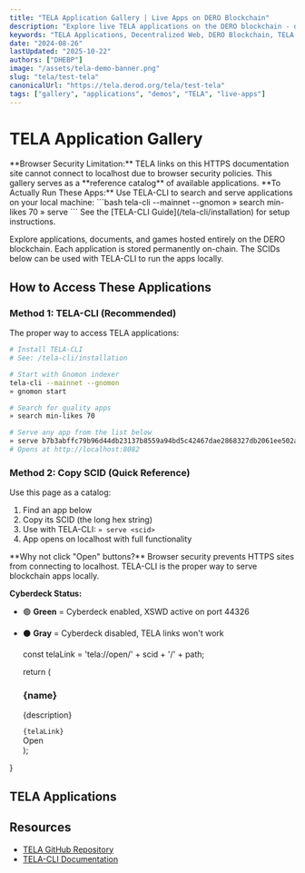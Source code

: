 ```yaml
---
title: "TELA Application Gallery | Live Apps on DERO Blockchain"
description: "Explore live TELA applications on the DERO blockchain - documents, games, tools, and more. Interactive gallery of decentralized web applications."
keywords: "TELA Applications, Decentralized Web, DERO Blockchain, TELA Links, Web3, dApps, application gallery, live apps"
date: "2024-08-26"
lastUpdated: "2025-10-22"
authors: ["DHEBP"]
image: "/assets/tela-demo-banner.png"
slug: "tela/test-tela"
canonicalUrl: "https://tela.derod.org/tela/test-tela"
tags: ["gallery", "applications", "demos", "TELA", "live-apps"]
---
```



# TELA Application Gallery

<TelaLinkHandler />

<Callout type="warning" emoji="⚠️">
  **Browser Security Limitation:** TELA links on this HTTPS documentation site cannot connect to localhost due to browser security policies. This gallery serves as a **reference catalog** of available applications.
</Callout>

<Callout type="success" emoji="✅">
  **To Actually Run These Apps:** Use TELA-CLI to search and serve applications on your local machine:
  ```bash
  tela-cli --mainnet --gnomon
  » search min-likes 70
  » serve <scid>
  ```
  See the [TELA-CLI Guide](/tela-cli/installation) for setup instructions.
</Callout>

Explore applications, documents, and games hosted entirely on the DERO blockchain. Each application is stored permanently on-chain. The SCIDs below can be used with TELA-CLI to run the apps locally.

## How to Access These Applications

### Method 1: TELA-CLI (Recommended)

The proper way to access TELA applications:

```bash
# Install TELA-CLI
# See: /tela-cli/installation

# Start with Gnomon indexer
tela-cli --mainnet --gnomon
» gnomon start

# Search for quality apps
» search min-likes 70

# Serve any app from the list below
» serve b7b3abffc79b96d44db23137b8559a94bd5c42467dae2868327db2061ee502a6
# Opens at http://localhost:8082
```

### Method 2: Copy SCID (Quick Reference)

Use this page as a catalog:
1. Find an app below
2. Copy its SCID (the long hex string)
3. Use with TELA-CLI: `» serve <scid>`
4. App opens on localhost with full functionality

<Callout type="info" emoji="💡">
  **Why not click "Open" buttons?** Browser security prevents HTTPS sites from connecting to localhost. TELA-CLI is the proper way to serve blockchain apps locally.
</Callout>

**Cyberdeck Status:**
- 🟢 **Green** = Cyberdeck enabled, XSWD active on port 44326
- ⚫ **Gray** = Cyberdeck disabled, TELA links won't work

  const telaLink = 'tela://open/' + scid + '/' + path;
  
  return (
    <div className="tela-item">
      <h3>{name}</h3>
      <p>{description}</p>
      <div className="tela-link-row">
        <code className="tela-link">{telaLink}</code>
      </div>
      <div className="button-row">
        <TelaLink 
          scid={scid} 
          path={path}
          className="open-button"
        >
          Open
        </TelaLink>
      </div>
    </div>
  );
}

## TELA Applications

<div className="tela-list">
  <TelaCard 
    name="The Crypto Anarchist Manifesto" 
    description="Timothy C. May's influential 1988 manifesto on cryptographic freedom"
    scid="b7b3abffc79b96d44db23137b8559a94bd5c42467dae2868327db2061ee502a6"
    path="The Crypto Anarchist Manifesto.html"
  />
  
  <TelaCard 
    name="The Declaration of Independence" 
    description="United States founding document (1776)"
    scid="fc666ae0267910ac834ae330f2dd778440243fac225f7eb14bb683695d8f8b93"
    path="file.txt"
  />
  
  <TelaCard 
    name="The Holy Quran" 
    description="Complete Islamic holy text"
    scid="8aa6a2524717c9eb7dbbd11100a4d2b853b913a03eb35dc88c01ab493e415db9"
    path="Quran.html"
  />
  
  <TelaCard 
    name="Algorithm of Faith" 
    description="Philosophical exploration of belief systems and logic"
    scid="813b020791998dbefafb72e89c812f8cb0b9c04efbe11963a1ca140e2da72eb9"
    path="algo4.html"
  />
  
  <TelaCard 
    name="Declaration of Human Rights (1789)" 
    description="French revolutionary human rights document"
    scid="e343d6c06146a75c99d1a2c4443688ae3075747f48567c6b8de27adc8fe3bae7"
    path="1789_declaration_human_rights.html"
  />
  
  <TelaCard 
    name="Calculator" 
    description="Simple calculator application"
    scid="f81e6b736cc57adbc1de533160db25186a34613e6b613c290535dcb8f8a35aa4"
    path="index.html"
  />
  
  <TelaCard 
    name="Snake Deluxe" 
    description="Classic snake game reimagined on the blockchain"
    scid="f5ebd1e5265ecdaa05255e074f4b285e4064c2e6531fc1078eac32dabc693b90"
    path="Snake Deluxe.html"
  />
  
  <TelaCard 
    name="Ghost Exchange" 
    description="Phantom Powered Finance"
    scid="d721b743f45a724f981a7da9a9a70bfdf21b1f0f69471c1f904d8718be4313ef"
    path="index.html"
  />
  
  <TelaCard 
    name="Civilware's TELA Demo" 
    description="Original TELA demonstration application"
    scid="a6832a5a09b82dc4b1034fd726b118da1df8ca9ad33e76bee4563e3f69d1d99a"
    path="index.html"
  />
  
  <TelaCard 
    name="Hello from Azylem" 
    description="self post"
    scid="d284191c5566d540e92c502216081b1b149cd864ab4b5893c49718c4675ee99d"
    path="index.html"
  />
  
  <TelaCard 
    name="AS's Playground" 
    description="Make it, test it, break it, fix it."
    scid="a79a7346910d4a04307bc649ea64e160f68d89e6af262a37e278d2d0867a8681"
    path="index.html"
  />
</div>

<style jsx global>{`
  .tela-list {
    display: flex;
    flex-direction: column;
    gap: 1.5rem;
  }
  .tela-item {
    padding: 1rem;
    border-radius: 8px;
    background-color: rgba(0, 0, 0, 0.03);
    border: 1px solid rgba(0, 0, 0, 0.1);
  }
  .tela-item h3 {
    margin-top: 0;
    margin-bottom: 0.5rem;
  }
  .tela-item p {
    margin-bottom: 1rem;
    font-size: 0.9rem;
    color: #666;
  }
  .tela-link-row {
    display: flex;
    align-items: center;
    margin-bottom: 1rem;
  }
  .tela-link {
    font-family: monospace;
    font-size: 0.85rem;
    padding: 0.5rem;
    background-color: rgba(0, 0, 0, 0.05);
    border-radius: 4px;
    flex-grow: 1;
    overflow: hidden;
    text-overflow: ellipsis;
    white-space: nowrap;
    color: #333;
    border: 1px solid rgba(0, 0, 0, 0.15);
  }
  .button-row {
    display: flex;
    justify-content: center;
  }
  .open-button {
    background-color: #4CAF50;
    color: white !important;
    border: none;
    padding: 0.5rem 1rem;
    border-radius: 4px;
    cursor: pointer;
    font-weight: 500;
    text-align: center;
    text-decoration: none !important;
    display: inline-block;
    min-width: 120px;
  }
  :global(.dark) .tela-link {
    color: #e0e0e0;
    background-color: rgba(255, 255, 255, 0.1);
    border-color: rgba(255, 255, 255, 0.2);
  }
  .open-button:hover {
    background-color: #3d8b40;
  }
`}</style>

## Resources

- [TELA GitHub Repository](https://github.com/civilware/tela)
- [TELA-CLI Documentation](https://github.com/civilware/tela/tree/main/cmd/tela-cli) 